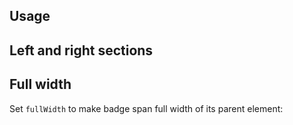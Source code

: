 

## Usage

<Demo data={BadgeDemos.usage} />

<Gradient component="Badge" />

<Demo data={BadgeDemos.gradient} />

<Polymorphic defaultElement="div" changeToElement="a" component="Badge" withNext />

## Left and right sections

<Demo data={BadgeDemos.sections} />

## Full width

Set `fullWidth` to make badge span full width of its parent element:

<Demo data={BadgeDemos.fullWidth} />

<Polymorphic defaultElement="div" changeToElement="a" component="Badge" withNext />
